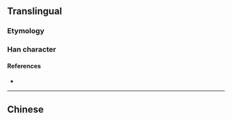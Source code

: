 {{character info/new}}
{{also|変|變}}
==Translingual==
{{Han simplified forms|變|変|变}}

===Etymology===
{{Han simp|變|f=䜌|t=亦|f2=攵|t2=又}}

===Han character===
{{Han char|rn=29|rad=又|as=06|sn=8|four=00407|canj=YCE|ids=⿱亦又}}

====References====
* {{Han ref|kx=0166.071|hdz=10397.010|uh=53D8|ud=21464}}

----

==Chinese==
{{zh-see|變}}